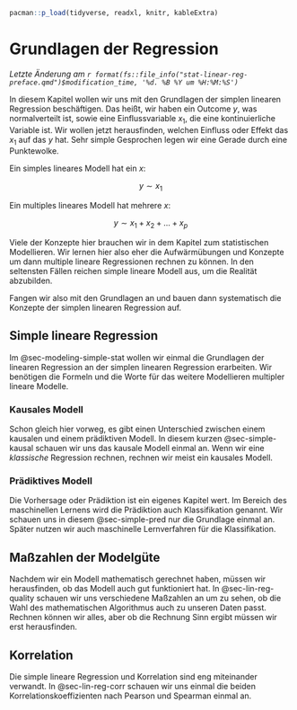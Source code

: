 ```r
pacman::p_load(tidyverse, readxl, knitr, kableExtra)
```

# Grundlagen der Regression {#sec-modeling-simple-stat}

*Letzte Änderung am `r format(fs::file_info("stat-linear-reg-preface.qmd")$modification_time, '%d. %B %Y um %H:%M:%S')`*

In diesem Kapitel wollen wir uns mit den Grundlagen der simplen linearen Regression beschäftigen. Das heißt, wir haben ein Outcome $y$, was normalverteilt ist, sowie eine Einflussvariable $x_1$, die eine kontinuierliche Variable ist. Wir wollen jetzt herausfinden, welchen Einfluss oder Effekt das $x_1$ auf das $y$ hat. Sehr simple Gesprochen legen wir eine Gerade durch eine Punktewolke.

::: column-margin
Ein simples lineares Modell hat ein $x$:

$$
y \sim x_1
$$

Ein multiples lineares Modell hat mehrere $x$:

$$
y \sim x_1 + x_2 + ... + x_p
$$
:::

Viele der Konzepte hier brauchen wir in dem Kapitel zum statistischen Modellieren. Wir lernen hier also eher die Aufwärmübungen und Konzepte um dann multiple lineare Regressionen rechnen zu können. In den seltensten Fällen reichen simple lineare Modell aus, um die Realität abzubilden.

Fangen wir also mit den Grundlagen an und bauen dann systematisch die Konzepte der simplen linearen Regression auf.

## Simple lineare Regression

Im @sec-modeling-simple-stat wollen wir einmal die Grundlagen der linearen Regression an der simplen linearen Regression erarbeiten. Wir benötigen die Formeln und die Worte für das weitere Modellieren multipler lineare Modelle.

### Kausales Modell

Schon gleich hier vorweg, es gibt einen Unterschied zwischen einem kausalen und einem prädiktiven Modell. In diesem kurzen @sec-simple-kausal schauen wir uns das kausale Modell einmal an. Wenn wir eine *klassische* Regression rechnen, rechnen wir meist ein kausales Modell.

### Prädiktives Modell

Die Vorhersage oder Prädiktion ist ein eigenes Kapitel wert. Im Bereich des maschinellen Lernens wird die Prädiktion auch Klassifikation genannt. Wir schauen uns in diesem @sec-simple-pred nur die Grundlage einmal an. Später nutzen wir auch maschinelle Lernverfahren für die Klassifikation.

## Maßzahlen der Modelgüte

Nachdem wir ein Modell mathematisch gerechnet haben, müssen wir herausfinden, ob das Modell auch gut funktioniert hat. In @sec-lin-reg-quality schauen wir uns verschiedene Maßzahlen an um zu sehen, ob die Wahl des mathematischen Algorithmus auch zu unseren Daten passt. Rechnen können wir alles, aber ob die Rechnung Sinn ergibt müssen wir erst herausfinden.

## Korrelation

Die simple lineare Regression und Korrelation sind eng miteinander verwandt. In @sec-lin-reg-corr schauen wir uns einmal die beiden Korrelationskoeffizienten nach Pearson und Spearman einmal an.
